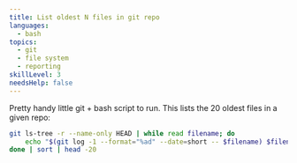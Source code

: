 ```yaml
---
title: List oldest N files in git repo
languages:
  - bash
topics:
  - git
  - file system
  - reporting
skillLevel: 3
needsHelp: false
---
```


Pretty handy little git + bash script to run. This lists the 20 oldest files in a given repo:

```bash
git ls-tree -r --name-only HEAD | while read filename; do
	echo "$(git log -1 --format="%ad" --date=short -- $filename) $filename";
done | sort | head -20
```
